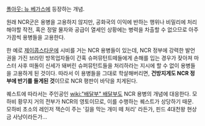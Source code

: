 [[폴아웃: 뉴 베가스]]에 등장하는 개념.

원래 NCR군은 용병을 고용하지 않지만, 공화국의 이익에 반하는 행위나 비밀리에 처리해야할 작전, 혹은 정말 물자와 공급이 열세인 상황에는 병력을 차출할 수 없으므로 아주 가끔씩 용병들을 고용한다. 

한 예로 [[제이콥스타운]]에 시비를 거는 NCR 용병들이 있는데, NCR 정부에 강력한 발언권을 가진 브라민 방목업자들이 간혹 슈퍼뮤턴트떼들에게 손해를 입는 경우가 잦아져 마스터 사후 떠돌이 신세가 돼버린 슈퍼뮤턴트들을 처리하라는 지시에 할 수 없이 용병들을 고용하게 된 것이다. 따라서 이 용병들을 그대로 학살해버리면, '''건방지게도 NCR 정부에 반기를 들게된 것'''이므로 NCR 평판이 바닥을 치게된다.

퀘스트에 따라서는 주인공인 [[wiki:"배달부" 배달부]]도 NCR 용병의 개념에 대응한다. 모하비 황무지 거의 전부가 NCR의 영토이므로, 이를 수행하는 퀘스트가 상당하기 때문. 모하비 초소의 레인저 잭슨이 주는 '길을 막는 개미 떼 처리' 라든가, 핀드 4대천왕 현상금 사냥이라든가...
